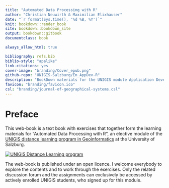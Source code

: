 ```yaml
--- 
title: "Automated Data Processing with R"
author: "Christian Neuwirth & Maximilian Elixhauser"
date: "`r format(Sys.time(), '%d %B, %Y')`"
knit: bookdown::render_book
site: bookdown::bookdown_site
output: bookdown::gitbook
documentclass: book

always_allow_html: true

bibliography: refs.bib
biblio-style: "apalike"
link-citations: yes
cover-image: "branding/Cover_epub.png"
github-repo: "UNIGIS-Salzburg/En_AppDev-R"
description: "BookDown materials for the UNIGIS module Application Development - Introduction to R."
favicon: "branding/favicon.ico"
csl: "branding/journal-of-geographical-systems.csl"
---
```


# Preface {-}

This web-book is a text book with exercises that together form the learning materials for "Automated Data Processing with R", an elective module  of the <a href="https://unigis.at" target="_blank">UNIGIS distance learning program in Geoinformatics</a> at the University of Salzburg. 

<a href="https://unigis.at/en" target="_blank">
  <img src="images/UNIGIS_Educating.gif" alt="UNIGIS Distance Learning program">
</a>  

The web-book is published under an open licence. I welcome everybody to explore the contents and to work through the exercises. Only the related discussion forum and the assignments can exclusively be accessed by actively enrolled UNIGIS students, who signed up for this module.

